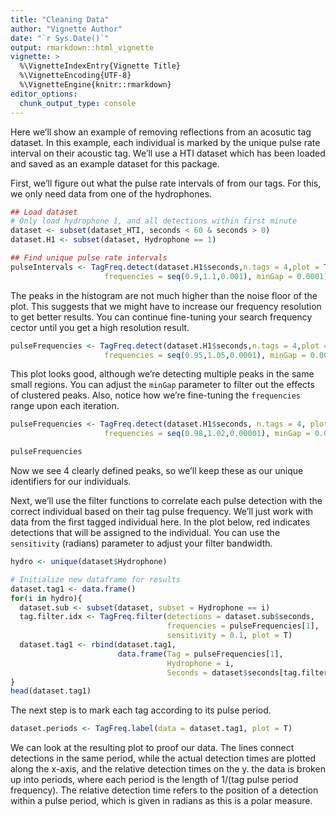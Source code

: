 ```yaml
---
title: "Cleaning Data"
author: "Vignette Author"
date: "`r Sys.Date()`"
output: rmarkdown::html_vignette
vignette: >
  %\VignetteIndexEntry{Vignette Title}
  %\VignetteEncoding{UTF-8}
  %\VignetteEngine{knitr::rmarkdown}
editor_options: 
  chunk_output_type: console
---
```


Here we'll show an example of removing reflections from an acosutic tag dataset.
In this example, each individual is marked by the unique pulse rate interval on their acoustic tag.
We'll use a HTI dataset which has been loaded and saved as an example dataset for this package.

First, we'll figure out what the pulse rate intervals of from our tags.
For this, we only need data from one of the hydrophones.

```r
## Load dataset
# Only load hydrophone 1, and all detections within first minute
dataset <- subset(dataset_HTI, seconds < 60 & seconds > 0)
dataset.H1 <- subset(dataset, Hydrophone == 1)

## Find unique pulse rate intervals
pulseIntervals <- TagFreq.detect(dataset.H1$seconds,n.tags = 4,plot = T,
                     frequencies = seq(0.9,1.1,0.001), minGap = 0.0001)
```

The peaks in the histogram are not much higher than the noise floor of the plot.
This suggests that we might have to increase our frequency resolution to get better results.
You can continue fine-tuning your search frequency cector until you get a high resolution result.

```r
pulseFrequencies <- TagFreq.detect(dataset.H1$seconds,n.tags = 4,plot = T,
                     frequencies = seq(0.95,1.05,0.0001), minGap = 0.0001)
```

This plot looks good, although we're detecting multiple peaks in the same small regions.
You can adjust the `minGap` parameter to filter out the effects of clustered peaks.
Also, notice how we're fine-tuning the `frequencies` range upon each iteration.

```r
pulseFrequencies <- TagFreq.detect(dataset.H1$seconds, n.tags = 4, plot = T,
                     frequencies = seq(0.98,1.02,0.00001), minGap = 0.001)

pulseFrequencies
```

Now we see 4 clearly defined peaks, so we'll keep these as our unique identifiers for our individuals.

Next, we'll use the filter functions to correlate each pulse detection with the correct individual based on their tag pulse frequency.
We'll just work with data from the first tagged individual here.
In the plot below, red indicates detections that will be assigned to the individual.
You can use the `sensitivity` (radians) parameter to adjust your filter bandwidth.  

```r
hydro <- unique(dataset$Hydrophone)

# Initialize new dataframe for results
dataset.tag1 <- data.frame()
for(i in hydro){
  dataset.sub <- subset(dataset, subset = Hydrophone == i)
  tag.filter.idx <- TagFreq.filter(detections = dataset.sub$seconds,
                                   frequencies = pulseFrequencies[1],
                                   sensitivity = 0.1, plot = T)
  dataset.tag1 <- rbind(dataset.tag1,
                        data.frame(Tag = pulseFrequencies[1],
                                   Hydrophone = i,
                                   Seconds = dataset$seconds[tag.filter.idx[[1]]]))
}
head(dataset.tag1)
```

The next step is to mark each tag according to its pulse period.

```r
dataset.periods <- TagFreq.label(data = dataset.tag1, plot = T)
```

We can look at the resulting plot to proof our data.
The lines connect detections in the same period, while the actual detection times are plotted along the x-axis, and the relative detection times on the y.
the data is broken up into periods, where each period is the length of 1/(tag pulse period frequency).
The relative detection time refers to the position of a detection within a pulse period, which is given in radians as this is a polar measure.
